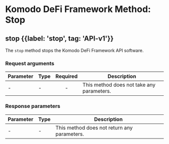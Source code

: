 
# Komodo DeFi Framework Method: Stop

## stop {{label: 'stop', tag: 'API-v1'}}

The `stop` method stops the Komodo DeFi Framework API software.

### Request arguments

| Parameter | Type | Required | Description                               |
| --------- | ---- | :------: | ----------------------------------------- |
| -         | -    |     -    | This method does not take any parameters. |

### Response parameters

| Parameter | Type | Description                                 |
| --------- | ---- | ------------------------------------------- |
| -         | -    | This method does not return any parameters. |
